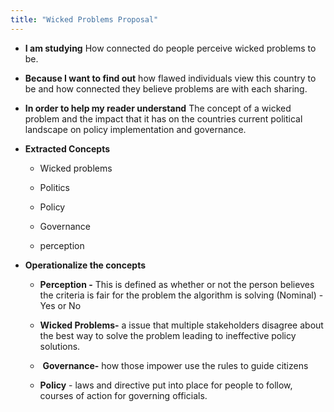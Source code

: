 ```yaml
---
title: "Wicked Problems Proposal"
---
```


-   **I am studying** How connected do people perceive wicked problems to be. 

-   **Because I want to find out** how flawed individuals view this country to be and how connected they believe problems are with each sharing.

-   **In order to help my reader understand** The concept of a wicked problem and the impact that it has on the countries current political landscape on policy implementation and governance.

```{=html}
<!-- -->
```
-   **Extracted Concepts**

    -   Wicked problems

    -   Politics

    -   Policy

    -   Governance

    -   perception

```{=html}
<!-- -->
```
-   **Operationalize the concepts**

    -   **Perception -** This is defined as whether or not the person believes the criteria is fair for the problem the algorithm is solving (Nominal) -Yes or No

    -   **Wicked Problems-** a issue that multiple stakeholders disagree about the best way to solve the problem leading to ineffective policy solutions.

    -    **Governance-** how those impower use the rules to guide citizens

    -   **Policy** - laws and directive put into place for people to follow, courses of action for governing officials. 
